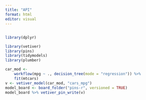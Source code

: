 ```yaml
---
title: "API"
format: html
editor: visual
---
```


## 

``` r
library(dplyr)

library(vetiver)
library(pins)
library(tidymodels)
library(plumber)
```

```r

car_mod <-
    workflow(mpg ~ ., decision_tree(mode = "regression")) %>%
    fit(mtcars)
v <- vetiver_model(car_mod, "cars_mpg")
model_board <- board_folder("pins-r", versioned = TRUE)
model_board %>% vetiver_pin_write(v)
```

